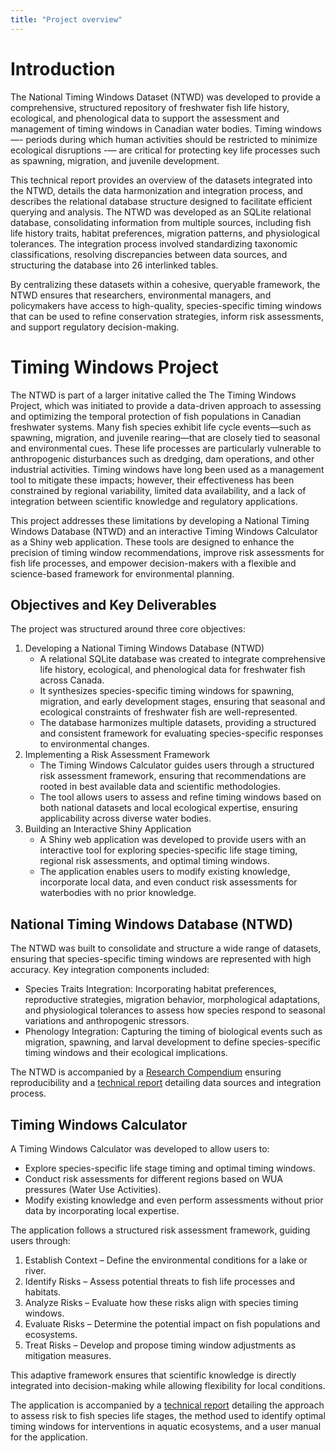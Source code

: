 ```yaml
---
title: "Project overview"
---
```


# Introduction 

The National Timing Windows Dataset (NTWD) was developed to provide a comprehensive, structured repository of freshwater fish life history, ecological, and phenological data to support the assessment and management of timing windows in Canadian water bodies. Timing windows —- periods during which human activities should be restricted to minimize ecological disruptions -— are critical for protecting key life processes such as spawning, migration, and juvenile development.  

This technical report provides an overview of the datasets integrated into the NTWD, details the data harmonization and integration process, and describes the relational database structure designed to facilitate efficient querying and analysis. The NTWD was developed as an SQLite relational database, consolidating information from multiple sources, including fish life history traits, habitat preferences, migration patterns, and physiological tolerances. The integration process involved standardizing taxonomic classifications, resolving discrepancies between data sources, and structuring the database into 26 interlinked tables.  

By centralizing these datasets within a cohesive, queryable framework, the NTWD ensures that researchers, environmental managers, and policymakers have access to high-quality, species-specific timing windows that can be used to refine conservation strategies, inform risk assessments, and support regulatory decision-making.

# Timing Windows Project
 
The NTWD is part of a larger initative called the The Timing Windows Project, which was initiated to provide a data-driven approach to assessing and optimizing the temporal protection of fish populations in Canadian freshwater systems. Many fish species exhibit life cycle events—such as spawning, migration, and juvenile rearing—that are closely tied to seasonal and environmental cues. These life processes are particularly vulnerable to anthropogenic disturbances such as dredging, dam operations, and other industrial activities. Timing windows have long been used as a management tool to mitigate these impacts; however, their effectiveness has been constrained by regional variability, limited data availability, and a lack of integration between scientific knowledge and regulatory applications.  

This project addresses these limitations by developing a National Timing Windows Database (NTWD) and an interactive Timing Windows Calculator as a Shiny web application. These tools are designed to enhance the precision of timing window recommendations, improve risk assessments for fish life processes, and empower decision-makers with a flexible and science-based framework for environmental planning.  

## Objectives and Key Deliverables  

The project was structured around three core objectives:  

1. Developing a National Timing Windows Database (NTWD)  
   - A relational SQLite database was created to integrate comprehensive life history, ecological, and phenological data for freshwater fish across Canada.  
   - It synthesizes species-specific timing windows for spawning, migration, and early development stages, ensuring that seasonal and ecological constraints of freshwater fish are well-represented.  
   - The database harmonizes multiple datasets, providing a structured and consistent framework for evaluating species-specific responses to environmental changes.  

2. Implementing a Risk Assessment Framework  
   - The Timing Windows Calculator guides users through a structured risk assessment framework, ensuring that recommendations are rooted in best available data and scientific methodologies.  
   - The tool allows users to assess and refine timing windows based on both national datasets and local ecological expertise, ensuring applicability across diverse water bodies.  

3. Building an Interactive Shiny Application  
   - A Shiny web application was developed to provide users with an interactive tool for exploring species-specific life stage timing, regional risk assessments, and optimal timing windows.  
   - The application enables users to modify existing knowledge, incorporate local data, and even conduct risk assessments for waterbodies with no prior knowledge.  

## National Timing Windows Database (NTWD)  

The NTWD was built to consolidate and structure a wide range of datasets, ensuring that species-specific timing windows are represented with high accuracy. Key integration components included:  

- Species Traits Integration: Incorporating habitat preferences, reproductive strategies, migration behavior, morphological adaptations, and physiological tolerances to assess how species respond to seasonal variations and anthropogenic stressors.  
- Phenology Integration: Capturing the timing of biological events such as migration, spawning, and larval development to define species-specific timing windows and their ecological implications.  

The NTWD is accompanied by a [Research Compendium](https://github.com/inSilecoInc/timingWindowsData) ensuring reproducibility and a [technical report](https://insileco.io/timingWindowsData) detailing data sources and integration process.  


## Timing Windows Calculator

A Timing Windows Calculator was developed to allow users to: 

- Explore species-specific life stage timing and optimal timing windows.  
- Conduct risk assessments for different regions based on WUA pressures (Water Use Activities).  
- Modify existing knowledge and even perform assessments without prior data by incorporating local expertise.  

The application follows a structured risk assessment framework, guiding users through:  

1. Establish Context – Define the environmental conditions for a lake or river.  
2. Identify Risks – Assess potential threats to fish life processes and habitats.  
3. Analyze Risks – Evaluate how these risks align with species timing windows.  
4. Evaluate Risks – Determine the potential impact on fish populations and ecosystems.  
5. Treat Risks – Develop and propose timing window adjustments as mitigation measures.  

This adaptive framework ensures that scientific knowledge is directly integrated into decision-making while allowing flexibility for local conditions.  

The application is accompanied by a [technical report](https://insileco.io/TimingWindowsCalculatorManual) detailing the approach to assess risk to fish species life stages, the method used to identify optimal timing windows for interventions in aquatic ecosystems, and a user manual for the application.

